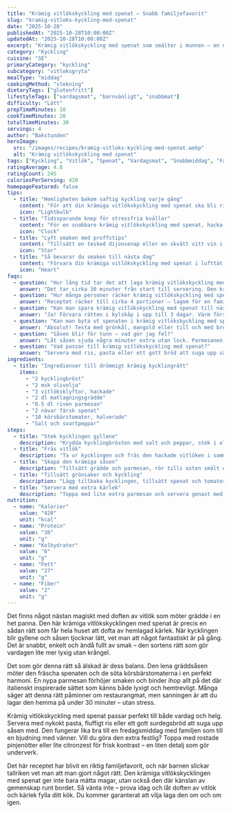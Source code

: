 ```yaml
---
title: "Krämig vitlökskyckling med spenat – Snabb familjefavorit"
slug: "kramig-vitloks-kyckling-med-spenat"
date: "2025-10-28"
publishedAt: "2025-10-28T10:00:00Z"
updatedAt: "2025-10-28T10:00:00Z"
excerpt: "Krämig vitlökskyckling med spenat som smälter i munnen – en magisk vardagsräddare som hela familjen älskar! Klart på 30 minuter. Prova redan ikväll!"
category: "Kyckling"
cuisine: "SE"
primaryCategory: "kyckling"
subcategory: "vitloksgryta"
mealType: "middag"
cookingMethod: "stekning"
dietaryTags: ["glutenfritt"]
lifestyleTags: ["vardagsmat", "barnvänligt", "snabbmat"]
difficulty: "Lätt"
prepTimeMinutes: 10
cookTimeMinutes: 20
totalTimeMinutes: 30
servings: 4
author: "Bakstunden"
heroImage:
  src: "/images/recipes/kramig-vitloks-kyckling-med-spenat.webp"
  alt: "Krämig vitlökskyckling med spenat"
tags: ["Kyckling", "Vitlök", "Spenat", "Vardagsmat", "Snabbmiddag", "Familjefavorit"]
ratingAverage: 4.8
ratingCount: 245
caloriesPerServing: 420
homepageFeatured: false
tips:
  - title: "Hemligheten bakom saftig kyckling varje gång"
    content: "För att din krämiga vitlökskyckling med spenat ska bli riktigt saftig, låt kycklingbrösten vila några minuter innan du lägger dem i såsen. Använd en stektermometer – 72°C är den magiska punkten för perfekt resultat. Den krämiga såsen suger upp all smak från pannan, så skrapa ur varje droppe. Det är där magin händer – du vill inte missa den karamelliserade ytan som ger såsen sin fantastiska smak!"
    icon: "Lightbulb"
  - title: "Tidssparande knep för stressfria kvällar"
    content: "För en snabbare krämig vitlökskyckling med spenat, hacka vitlök och riv parmesan i förväg. Använd färdigskuren spenat och körsbärstomater så slipper du stress. Du kan även förbereda såsen på morgonen och bara värma med kycklingen på kvällen – perfekt för hektiska vardagar när du vill ha lyxig mat utan krångel!"
    icon: "Clock"
  - title: "Lyft smaken med proffstips"
    content: "Tillsätt en tesked dijonsenap eller en skvätt vitt vin i såsen för extra djup. En nypa muskot eller chili flakes ger subtil värme – perfekt balans mellan krämighet och karaktär! För extra umami, tillsätt lite soja eller worcestersås. Dessa små detaljer gör skillnaden mellan bra och fantastisk mat!"
    icon: "Star"
  - title: "Så bevarar du smaken till nästa dag"
    content: "Förvara din krämiga vitlökskyckling med spenat i lufttät glaslåda i kylen upp till 3 dagar. Värm försiktigt på låg värme med en skvätt grädde så behåller såsen sin lena konsistens. Den går även utmärkt att frysa i portionslådor – perfekt som snabb lunch under veckan eller till matlådan!"
    icon: "Heart"
faqs:
  - question: "Hur lång tid tar det att laga krämig vitlökskyckling med spenat?"
    answer: "Det tar cirka 30 minuter från start till servering. Den krämiga vitlökskycklingen blir klar snabbt men känns som en lyxig helgrätt – perfekt när du vill imponera utan stress!"
  - question: "Hur många personer räcker krämig vitlökskyckling med spenat till?"
    answer: "Receptet räcker till cirka 4 portioner – lagom för en familjemiddag. Vill du laga till fler? Dubba enkelt ingredienserna och använd en större panna för bästa resultat."
  - question: "Kan man spara krämig vitlökskyckling med spenat till nästa dag?"
    answer: "Ja! Förvara rätten i kylskåp i upp till 3 dagar. Värm försiktigt så att såsen inte skär sig. Perfekt för matlådor och snabba luncher!"
  - question: "Kan man byta ut spenaten i krämig vitlökskyckling med spenat?"
    answer: "Absolut! Testa med grönkål, mangold eller till och med broccoli. Det gör rätten lika god och ger variation – våga experimentera!"
  - question: "Såsen blir för tunn – vad gör jag fel?"
    answer: "Låt såsen sjuda några minuter extra utan lock. Parmesanen hjälper den att tjockna naturligt. Vill du ha mer krämighet, tillsätt lite extra ost eller en klick färskost."
  - question: "Vad passar till krämig vitlökskyckling med spenat?"
    answer: "Servera med ris, pasta eller ett gott bröd att suga upp såsen med. En fräsch sallad med citronvinaigrette balanserar den lena smaken perfekt."
ingredients:
  - title: "Ingredienser till drömmigt krämig kycklingrätt"
    items:
      - "2 kycklingbröst"
      - "2 msk olivolja"
      - "3 vitlöksklyftor, hackade"
      - "2 dl matlagningsgrädde"
      - "0.5 dl riven parmesan"
      - "2 nävar färsk spenat"
      - "10 körsbärstomater, halverade"
      - "Salt och svartpeppar"
steps:
  - title: "Stek kycklingen gyllene"
    description: "Krydda kycklingbrösten med salt och peppar, stek i olivolja tills gyllene och genomstekta, cirka 5–6 minuter per sida."
  - title: "Fräs vitlök"
    description: "Ta ur kycklingen och fräs den hackade vitlöken i samma panna i 1 minut tills doften sprider sig."
  - title: "Skapa den krämiga såsen"
    description: "Tillsätt grädde och parmesan, rör tills osten smält och såsen blivit sammetslen."
  - title: "Tillsätt grönsaker och kyckling"
    description: "Lägg tillbaka kycklingen, tillsätt spenat och tomater och låt sjuda i cirka 5 minuter."
  - title: "Servera med extra kärlek"
    description: "Toppa med lite extra parmesan och servera genast med pasta, ris eller bröd."
nutrition:
  - name: "Kalorier"
    value: "420"
    unit: "kcal"
  - name: "Protein"
    value: "38"
    unit: "g"
  - name: "Kolhydrater"
    value: "6"
    unit: "g"
  - name: "Fett"
    value: "27"
    unit: "g"
  - name: "Fiber"
    value: "2"
    unit: "g"
---
```


Det finns något nästan magiskt med doften av vitlök som möter grädde i en het panna. Den här krämiga vitlökskycklingen med spenat är precis en sådan rätt som får hela huset att dofta av hemlagad kärlek. När kycklingen blir gyllene och såsen tjocknar lätt, vet man att något fantastiskt är på gång. Det är snabbt, enkelt och ändå fullt av smak – den sortens rätt som gör vardagen lite mer lyxig utan krångel.

Det som gör denna rätt så älskad är dess balans. Den lena gräddsåsen möter den fräscha spenaten och de söta körsbärstomaterna i en perfekt harmoni. En nypa parmesan förhöjer smaken och binder ihop allt på det där italienskt inspirerade sättet som känns både lyxigt och hemtrevligt. Många säger att denna rätt påminner om restaurangmat, men sanningen är att du lagar den hemma på under 30 minuter – utan stress.

Krämig vitlökskyckling med spenat passar perfekt till både vardag och helg. Servera med nykokt pasta, fluffigt ris eller ett gott surdegsbröd att suga upp såsen med. Den fungerar lika bra till en fredagsmiddag med familjen som till en bjudning med vänner. Vill du göra den extra festlig? Toppa med rostade pinjenötter eller lite citronzest för frisk kontrast – en liten detalj som gör underverk.

Det här receptet har blivit en riktig familjefavorit, och när barnen slickar tallriken vet man att man gjort något rätt. Den krämiga vitlökskycklingen med spenat ger inte bara mätta magar, utan också den där känslan av gemenskap runt bordet. Så vänta inte – prova idag och låt doften av vitlök och kärlek fylla ditt kök. Du kommer garanterat att vilja laga den om och om igen.
